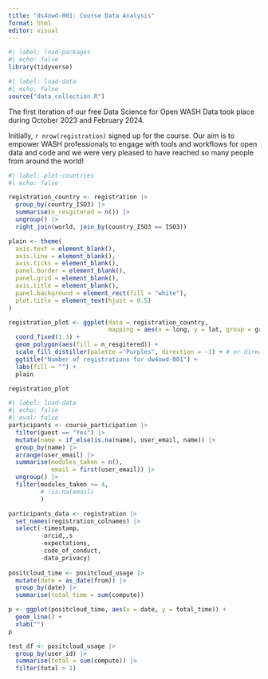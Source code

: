 ```yaml
---
title: "ds4owd-001: Course Data Analysis"
format: html
editor: visual
---
```


```r
#| label: load-packages
#| echo: false
library(tidyverse)
```

```r
#| label: load-data
#| echo: false
source("data_collection.R")
```

The first iteration of our free Data Science for Open WASH Data took place during October 2023 and February 2024.

Initially, `r nrow(registration)` signed up for the course. Our aim is to empower WASH professionals to engage with tools and workflows for open data and code and we were very pleased to have reached so many people from around the world!

```r
#| label: plot-countries
#| echo: false

registration_country <- registration |> 
  group_by(country_ISO3) |> 
  summarise(n_resgitered = n()) |> 
  ungroup() |> 
  right_join(world, join_by(country_ISO3 == ISO3))

plain <- theme(
  axis.text = element_blank(),
  axis.line = element_blank(),
  axis.ticks = element_blank(),
  panel.border = element_blank(),
  panel.grid = element_blank(),
  axis.title = element_blank(),
  panel.background = element_rect(fill = "white"),
  plot.title = element_text(hjust = 0.5)
)

registration_plot <- ggplot(data = registration_country, 
                            mapping = aes(x = long, y = lat, group = group)) + 
  coord_fixed(1.3) +
  geom_polygon(aes(fill = n_resgitered)) +
  scale_fill_distiller(palette ="Purples", direction = -1) + # or direction=1
  ggtitle("Number of registrations for dw4owd-001") +
  labs(fill = "") +
  plain

registration_plot
```

```r
#| label: load-data
#| echo: false
#| eval: false
participants <- course_participation |> 
  filter(guest == "Yes") |>
  mutate(name = if_else(is.na(name), user_email, name)) |> 
  group_by(name) |> 
  arrange(user_email) |> 
  summarise(modules_taken = n(),
            email = first(user_email)) |> 
  ungroup() |> 
  filter(modules_taken >= 4,
         # !is.na(email)
         ) 

participants_data <- registration |> 
  set_names(registration_colnames) |> 
  select(-timestamp, 
         -orcid,,s
         -expectations,
         -code_of_conduct,
         -data_privacy) 
  
positcloud_time <- positcloud_usage |> 
  mutate(date = as_date(from)) |> 
  group_by(date) |> 
  summarise(total_time = sum(compute))

p <- ggplot(positcloud_time, aes(x = date, y = total_time)) +
  geom_line() + 
  xlab("")
p

test_df <- positcloud_usage |> 
  group_by(user_id) |>
  summarise(total = sum(compute)) |> 
  filter(total > 1) 
```